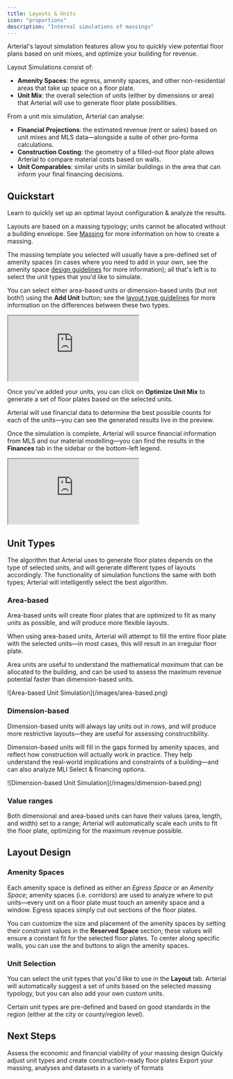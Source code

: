 ```yaml
---
title: Layouts & Units
icon: "proportions"
description: "Internal simulations of massings"
---
```


Arterial's layout simulation features allow you to quickly view potential floor plans based on unit mixes, and optimize your building for revenue.

Layout Simulations consist of:

- **Amenity Spaces**: the egress, amenity spaces, and other non-residential areas that take up space on a floor plate.
- **Unit Mix**: the overall selection of units (either by dimensions or area) that Arterial will use to generate floor plate possibilities.

From a unit mix simulation, Arterial can analyse:

- **Financial Projections**: the estimated revenue (rent or sales) based on unit mixes and MLS data—alongside a suite of other pro-forma calculations.
- **Construction Costing**: the geometry of a filled-out floor plate allows Arterial to compare material costs based on walls.
- **Unit Comparables**: similar units in similar buildings in the area that can inform your final financing decisions.

## Quickstart

Learn to quickly set up an optimal layout configuration & analyze the results.

<Steps titleSize="h3">
<Step title="Massing Setup">

Layouts are based on a massing typology; units cannot be allocated without a building envelope. See [Massing](/essentials/massing) for more information on how to create a massing.

</Step>

<Step title="Unit & Layout Setup">

The massing template you selected will usually have a pre-defined set of amenity spaces (in cases where you need to add in your own, see the amenity space [design guidelines](#amenity-spaces) for more information); all that's left is to select the unit types that you'd like to simulate.

You can select either area-based units or dimension-based units (but not both!) using the <Icon icon="plus" color="#FFF" /> **Add Unit** button; see the [layout type guidelines](#layout-types) for more information on the differences between these two types.

<Frame caption="Layout Simulations begin by selecting a set of units">
	<iframe
		src="https://player.mux.com/ljOzzQ2d57dqmPTYjAJcYMEkq00HU44aY2U1FTHGRlW4?accent-color=%239c9586&muted=true&voluem=0"
		allow="accelerometer; gyroscope; autoplay; encrypted-media; picture-in-picture;"
		allowfullscreen
		className="w-full aspect-video"
	></iframe>
</Frame>

</Step>

<Step title="Layout Simulation">

Once you've added your units, you can click on <Icon icon="dollar-sign" color="#FFF" /> **Optimize Unit Mix** to generate a set of floor plates based on the selected units.

Arterial will use financial data to determine the best possible counts for each of the units—you can see the generated results live in the preview.

</Step>

<Step title="Analysis">

Once the simulation is complete, Arterial will source financial information from MLS and our material modelling—you can find the results in the <Icon icon="piggy-bank" color="#FFF" /> **Finances** tab in the sidebar or the bottom-left legend.

<Frame caption="You can find initial analyses in the sidebar">
	<iframe
		src="https://player.mux.com/CAESXnPsjJEESZkgPrxppv95fIDiiTDt9NJxuBjB8gw?accent-color=%239c9586&muted=true&voluem=0"
		allow="accelerometer; gyroscope; autoplay; encrypted-media; picture-in-picture;"
		allowfullscreen
		className="w-full aspect-video"
	></iframe>
</Frame>

</Step>
</Steps>

## Unit Types

The algorithm that Arterial uses to generate floor plates depends on the type of selected units, and will generate different types of layouts accordingly. The functionality of simulation functions the same with both types; Arterial will intelligently select the best algorithm.

### Area-based

<Info>
	Area-based units will create floor plates that are optimized to fit as many
	units as possible, and will produce more flexible layouts.
</Info>

When using area-based units, Arterial will attempt to fill the entire floor plate with the selected units—in most cases, this will result in an irregular floor plate.

Area units are useful to understand the mathematical _maximum_ that can be allocated to the building, and can be used to assess the maximum revenue potential faster than dimension-based units.

<Frame caption="Area-based units will find the maximum, but will also produce irregular layouts.">
	![Area-based Unit Simulation](/images/area-based.png)
</Frame>

### Dimension-based

<Info>
	Dimension-based units will always lay units out in rows, and will produce more
	restrictive layouts—they are useful for assessing constructibility.
</Info>

Dimension-based units will fill in the gaps formed by amenity spaces, and reflect how construction will actually work in practice. They help understand the real-world implications and constraints of a building—and can also analyze MLI Select & financing options.

<Frame caption="Dimension-based units will always lay units out in order.">
	![Dimension-based Unit Simulation](/images/dimension-based.png)
</Frame>

### Value ranges

Both dimensional and area-based units can have their values (area, length, and width) set to a range; Arterial will automatically scale each units to fit the floor plate, optimizing for the maximum revenue possible.

## Layout Design

### Amenity Spaces

Each amenity space is defined as either an _Egress Space_ or an _Amenity Space_; amenity spaces (i.e. corridors) are used to analyze where to put units—every unit on a floor plate must touch an amenity space and a window. Egress spaces simply cut out sections of the floor plates.

You can customize the size and placement of the amenity spaces by setting their constraint values in the **Reserved Space** section; these values will ensure a constant fit for the selected floor plates. To center along specific walls, you can use the <Icon icon="align-center-horizontal" color="#FFF" /> and <Icon icon="align-center-vertical" color="#FFF" /> buttons to align the amenity spaces.

### Unit Selection

You can select the unit types that you'd like to use in the <Icon icon="proportions" color="#FFF" /> **Layout** tab. Arterial will automatically suggest a set of units based on the selected massing typology, but you can also add your own custom units.

Certain unit types are pre-defined and based on good standards in the region (either at the city or county/region level).

## Next Steps

<CardGroup cols={2}>
	<Card
		title="Analyze Financial Projections"
		icon="piggy-bank"
		href="/essentials/finances"
	>
		Assess the economic and financial viability of your massing design
	</Card>
	<Card
		title="Fine-tune Unit Simulations"
		icon="brain"
		href="/workflows/simulation"
	>
		Quickly adjust unit types and create construction-ready floor plates
	</Card>
	<Card
		title="Export Information"
		icon="cloud-download"
		href="/workflows/exporting"
	>
		Export your massing, analyses and datasets in a variety of formats
	</Card>
</CardGroup>
